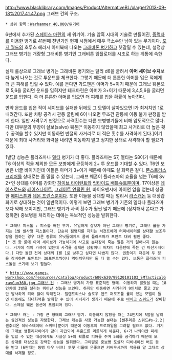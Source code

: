 {{{+1 '''Grav-Weapons'''}}}

http://www.blacklibrary.com/Images/Product/AlternativeBL/xlarge/2013-09-18%2017.41.47.png
그래브 건의 구조.

 * 상위 항목：[[Warhammer 40,000/워기어]]

6판에서 추가된 [[스페이스 마린]]의 새 워기어. 기술 암흑 시대의 기술로 만들어진, [[중력자]]를 이용한 병기로 41번째 천년기인 현재 시점에서 매우 극소수만 남아 있는 무기이다. [[포지 월드]]의 호루스 헤러시 아미북에 나오는 [[그래비톤 병기]]하고 헷갈릴 수 있는데, 설정상 그래브 병기는 개량형 그래비톤 병기인 그래비톤 임플로더를 시초로 하는 계통에 속한다.

실제 룰상으로 그래브 병기는 그래비톤 병기와는 달리 d6을 굴려서 '''아머 세이브 수치'''보다 높게 나오는 것로 투운드를 체크한다. 그렇기 때문에 더 튼튼한 아머를 입은 적에게 더 큰 피해를 입힐 수 있다. 예를 든다면 가드맨은 아머가 5+이기 때문에 그래브 웨폰으로 5,6을 굴리면 운드를 입히지만 테크마린은 아머가 3+이기 때문에 3,4,5,6을 굴리면 운드를 입힌다. 즉 더 튼튼한 아머를 입으면 더 피해를 입을 확률이 높아진다.

만약 운드를 입은 적이 세이브를 실패한 뒤에도 그 모델이 살아있으면 I가 최저치인 1로 내려간다. 또한 차량 공격시 관통 굴림에 6이 나오면 무조건 관통에 이동 불가 판정을 받게 한다. 일반 사격무기 판정으로 사격횟수는 다른 보병병기들에 비해 압도적으로 많다. 다만 대부분의 무장이 살보(salvo) 웨폰[* 이동하지 않았을때 최고 사거리로 더 높은 횟수 공격을 할수 있지만 이동하면 반절의 사거리로 더 적은 횟수를 사격하게 된다.]이기 때문에 최대 사거리와 화력을 내려면 이동하지 말고 정지한 상태로 사격해야 할 필요가 있다.

1발당 성능은 플라즈마나 [[멜타]] 병기가 더 좋다. 플라즈마는 S7, 멜타는 S8이기 때문에 T6 이상의 적을 제외한 모든 보병에게 균등하게 2+ 투 운드를 기대할 수 있다. T6인 보병은 너글 바이커인데 이들은 아머가 3+이기 때문에 이때도 실 화력은 같다. [[몬스트러스 크리처]]를 상대로는 좀 밀릴 수 있는데, 그래브 웨폰이 플라즈마의 효율을 넘는 T6에 Sv 2+인 상대를 아머를 강화한 [[하이브 타이런트]]와 [[립타이드 배틀슈트]]뿐이며, T7이상은 [[레이스로드]]와 [[레이스나이트]], [[그레이트 언클린 원]], 바이오맨시에 아이언 암을 얻는데 성공한 [[메피스톤]]과 [[데몬 프린스]]뿐이다. 또한 이들을 상대할 때는 멀리서 [[라스캐논]] 등 대장갑 화기로 상대하는 것이 일반적이다. 이렇게 보면 그래브 병기가 기존의 멜타나 플라즈마보다 약해 보이지만, 그래브 병기가 사격 횟수가 훨씬 많기 때문에 (정지해서 쏜다고 가정하면) 중보병을 처리하는 데에는 독보적인 성능을 발휘한다.

 * 그래브 피스톨 : 피스톨 버전 무기. 유일하게 살보가 아닌 그래브 병기로, 그래브 룰을 가지는 1발 발사형 피스톨이다. 단순히 점령지를 지키는 서전트에게 터미네이터를 상대할 보조무장을 원하는 경우 다른 종류의 유닛들에게도 콤비 플라즈마가 포인트 대비 훨씬 좋다.[* 겟 핫 룰에 아머 세이브가 가능하기에 사고로 분대장이 죽는 일은 거의 일어나지 않는다. 거기에 적이 가까이 있는데 사격을 실패한 상황이니 어차피 다음턴에 죽는 건 마찬가지이다.] 다만 돌진 전에 상대의 I를 1로 낮추고 싶다면 나쁘지 않다. 권총이기 때문에 두 정을 장비하면 포인트는 30포인트씩이나 먹어치우지만 둘 다 쏠 수는 있다. 보통은 플라즈마 피스톨을 쓰기에 보기 힘들다.

 * [[http://www.games-workshop.com/resources/catalog/product/600x620/99120101103_SMTacticalGravGun360.jpg 그래브 건]] : 그래브 병기의 가장 표준적인 형태. 이동하지 않았을 때는 18인치에 3발을 날리는 뛰어난 성능을 보인다. 하지만 이동하면 사거리가 9인치로 줄고 2발만 발사하게 되어 많이 약해진다. 릴렌트리스나 슬로우 앤드 퍼포즈풀 룰이 있는 모델이 들면 이동해도 최대화력을 발휘할 수 있어 시너지가 생기기 때문에 주로 [[바이크 스쿼드]]가 장비한다. 스페셜 웨폰 옵션에 포함되어 있다.

 * 그래브 캐논 : 가장 큰 형태의 그래브 병기. 이동하지 않았을 때는 24인치에 5발을 날리는 살인적인 성능을 자랑한다. 그래브 캐논을 사용 가능한 분대는 [센추리온 스쿼드#s-2.2|센추리온 데바스테이터 스쿼드]뿐이기 때문에 이동후의 프로파일을 고려할 필요도 없다. 거기에 그래브 앰플리파이어가 같이 지급되어 투운드를 리롤하게 해준다. 6+가 나와야만 피해를 입힐 수 있는 대상에게도 사실상 5+의 확률로 피해를 주며 5회를 공격하기 때문에 모든 상대를 대상으로 강력한 성능을 발휘한다. 그야말로 중보병 도살자 디비네이션 버프 등을 받고 (6판때는 동맹 타우 버프) 투힛 리롤에 운좋으면 커버무시까지 적용돼 말 그대로 상대를 삭제할 정도.
